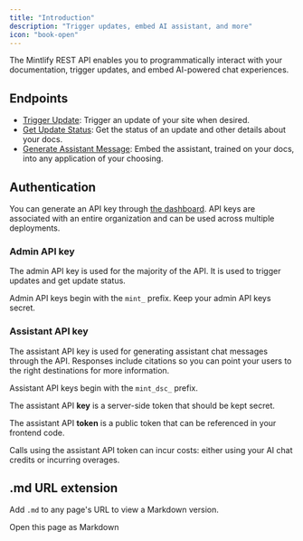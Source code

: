 ```yaml
---
title: "Introduction"
description: "Trigger updates, embed AI assistant, and more"
icon: "book-open"
---
```



The Mintlify REST API enables you to programmatically interact with your documentation, trigger updates, and embed AI-powered chat experiences.

## Endpoints

- [Trigger Update](/api-reference/update/trigger): Trigger an update of your site when desired.
- [Get Update Status](/api-reference/update/status): Get the status of an update and other details about your docs.
- [Generate Assistant Message](/api-reference/chat/create-assistant-message): Embed the assistant, trained on your docs, into any application of your choosing.

## Authentication

You can generate an API key through [the dashboard](https://dashboard.mintlify.com/settings/organization/api-keys). API keys are associated with an entire organization and can be used across multiple deployments.

### Admin API key

The admin API key is used for the majority of the API. It is used to trigger updates and get update status.

Admin API keys begin with the `mint_` prefix. Keep your admin API keys secret.

### Assistant API key

The assistant API key is used for generating assistant chat messages through the API. Responses include citations so you can point your users to the right destinations for more information.

Assistant API keys begin with the `mint_dsc_` prefix.

The assistant API **key** is a server-side token that should be kept secret.

The assistant API **token** is a public token that can be referenced in your frontend code.

<Note>
  Calls using the assistant API token can incur costs: either using your AI chat credits or incurring overages.
</Note>

## .md URL extension

Add `.md` to any page's URL to view a Markdown version.

<PreviewButton href="https://mintlify.com/docs/ai/markdown-export.md">Open this page as Markdown</PreviewButton>
